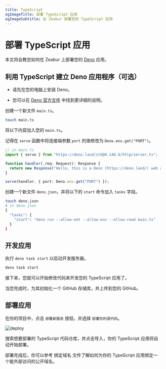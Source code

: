 ```yaml
---
title: TypeScript
ogImageTitle: 部署 TypeScript 应用
ogImageSubtitle: 在 Zeabur 部署您的 TypeScript 应用
---
```


# 部署 TypeScript 应用

本文将会教您如何在 Zeabur 上部署您的 [Deno](https://deno.land/) 应用。

## 利用 TypeScript 建立 Deno 应用程序（可选）

- 请先在您的电脑上安装 Deno。

- 您可以在 [Deno 官方文件](https://deno.land/manual/getting_started/installation) 中找到更详细的说明。

创建一个新文件 `main.ts`。

```bash
touch main.ts
```

将以下内容加入您的 `main.ts`。

记得在 `serve` 函数中将连接端参数 `port` 的值修改为 `Deno.env.get("PORT")`。

```typescript
// in main.ts
import { serve } from "https://deno.land/std@0.140.0/http/server.ts";

function handler(_req: Request): Response {
  return new Response("Hello, this is a Deno (https://deno.land/) web app deployed on Zeabur (https://zeabur.com)");
}

serve(handler, { port: Deno.env.get("PORT") });
```

创建一个新文件 `deno.json`，并将以下的 `start` 命令加入 `tasks` 字段。

```bash
touch deno.json
# in deno.json
{
  "tasks": {
    "start": "deno run --allow-net --allow-env --allow-read main.ts"
  }
}
```

## 开发应用

执行 `deno task start` 以启动开发服务器。

```bash
deno task start
```

接下来，您就可以开始修改代码来开发您的 TypeScript 应用了。

当您完成时，为其初始化一个 GitHub 存储库，并上传到您的 GitHub。

## 部署应用

在你的项目中，点击 `部署新服务` 按钮，并选择 `部署你的源代码`。

![deploy](/framework/deploy.zh-CN.png)

搜索想要部署的 TypeScript 代码仓库，并点击导入，你的 TypeScript 应用将自动开始部署。

部署完成后，你可以参考 绑定域名 文件了解如何为你的 TypeScript 应用绑定一个能外部访问的公开域名。
